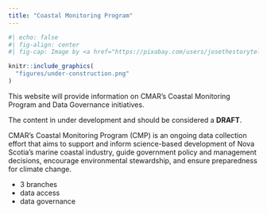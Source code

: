 ```yaml
---
title: "Coastal Monitoring Program"
---
```


```r
#| echo: false
#| fig-align: center
#| fig-cap: Image by <a href="https://pixabay.com/users/josethestoryteller-5100055/?utm_source=link-attribution&amp;utm_medium=referral&amp;utm_campaign=image&amp;utm_content=2408062">Jose R. Cabello</a> from <a href="https://pixabay.com//?utm_source=link-attribution&amp;utm_medium=referral&amp;utm_campaign=image&amp;utm_content=2408062">Pixabay</a>

knitr::include_graphics(
  "figures/under-construction.png"
)

```

This website will provide information on CMAR's Coastal Monitoring Program and Data Governance initiatives.

The content in under development and should be considered a **DRAFT**.


CMAR's Coastal Monitoring Program (CMP) is an ongoing data collection effort that aims to support and inform science-based development of Nova Scotia's marine coastal industry, guide government policy and management decisions, encourage environmental stewardship, and ensure preparedness for climate change. 

- 3 branches
- data access
- data governance